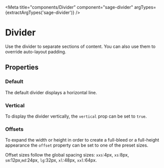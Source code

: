 


<Meta title="components/Divider" component="sage-divider" argTypes={extractArgTypes('sage-divider')} />

# Divider

Use the divider to separate sections of content. You can also use them to override auto-layout padding.

## Properties

<ArgsTable of="sage-divider" />

### Default

The default divider displays a horizontal line.

<Story story={stories.Default} />

<Canvas>
  <sage-divider />
</Canvas>

### Vertical

To display the divider vertically, the `vertical` prop can be set to `true`.

<Story story={stories.Vertical} />

<Canvas>
  <div style={{ height: '150px' }}>
    <sage-divider vertical="true" />
  </div>
</Canvas>

### Offsets

To expand the width or height in order to create a full-bleed or a full-height appearance the `offset` property can be set to one of the preset sizes.

Offset sizes follow the global spacing sizes: `xxs`:4px, `xs`:8px, `sm`:12px,`md`:24px, `lg`:32px, `xl`:48px, `xxl`:64px.

<Canvas>
  <sage-divider offset="lg" />
</Canvas>

<Canvas>
  <div style={{ height: '150px' }}>
    <sage-divider offset="lg" vertical="true" />
  </div>
</Canvas>
